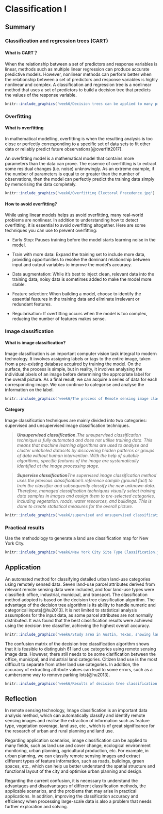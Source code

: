 # Classification I

## Summary

### Classification and regression trees (CART)

#### What is CART？

When the relationship between a set of predictors and response variables is linear, methods such as multiple linear regression can produce accurate predictive models. However, nonlinear methods can perform better when the relationship between a set of predictors and response variables is highly nonlinear and complex. A classification and regression tree is a nonlinear method that uses a set of predictors to build a decision tree that predicts the values of the response variable.

```r
knitr::include_graphics('week6/Decision trees can be applied to many predictor variables.jpg')
```

### Overfitting

#### What is overfitting

In mathematical modelling, overfitting is when the resulting analysis is too close or perfectly corresponding to a specific set of data sets to fit other data or reliably predict future observations[@overfitt2017].

An overfitting model is a mathematical model that contains more parameters than the data can prove. The essence of overfitting is to extract some residual changes (i.e. noise) unknowingly. As an extreme example, if the number of parameters is equal to or greater than the number of observations, then the model can perfectly predict the training data simply by memorising the data completely.

```r
knitr::include_graphics('week6/Overfitting Electoral Precedence.jpg')
```

#### How to avoid overfitting?

While using linear models helps us avoid overfitting, many real-world problems are nonlinear. In addition to understanding how to detect overfitting, it is essential to avoid overfitting altogether. Here are some techniques you can use to prevent overfitting:

-   Early Stop: Pauses training before the model starts learning noise in the model.

-   Train with more data: Expand the training set to include more data, providing opportunities to resolve the dominant relationship between input and output variables to improve the model's accuracy.

-   Data augmentation: While it's best to inject clean, relevant data into the training data, noisy data is sometimes added to make the model more stable.

-   Feature selection: When building a model, choose to identify the essential features in the training data and eliminate irrelevant or redundant features.

-   Regularisation: If overfitting occurs when the model is too complex, reducing the number of features makes sense.

### Image classification

#### What is image classification?

Image classification is an important computer vision task integral to modern technology. It involves assigning labels or tags to the entire image, taken from a pre-existing database acquired by training the model. On the surface, the process is simple, but in reality, it involves analysing the individual pixels of an image before determining the appropriate label for the overall picture. As a final result, we can acquire a series of data for each corresponding image. We can continue to categorise and analyse the information on the label.

```r
knitr::include_graphics('week6/The process of Remote sensing image classification method based on SDAE.jpg')
```

#### Category

Image classification techniques are mainly divided into two categories: supervised and unsupervised image classification techniques.

> ***Unsupervised classification.**The unsupervised classification technique is fully automated and does not utilise training data. This means that machine learning algorithms are used to analyse and cluster unlabeled datasets by discovering hidden patterns or groups of data without human intervention. With the help of suitable algorithms, specific features of the image are systematically identified at the image processing stage.*

> ***Supervise classification**The supervised image classification method uses the previous classification's reference sample (ground fact) to train the classifier and subsequently classify the new unknown data. Therefore, managed classification techniques visually select training data samples in images and assign them to pre-selected categories, including vegetation, roads, water resources, and buildings. This is done to create statistical measures for the overall picture.*

```r
knitr::include_graphics('week6/supervised and unsupervised classification.jpg')
```

### Practical results

Use the methodology to generate a land use classification map for New York City.

```r
knitr::include_graphics('week6/New York City Site Type Classification.jpg')
```

## Application

An automated method for classifying detailed urban land-use categories using remotely sensed data. Seven land-use parcel attributes derived from relevant remote sensing data were included, and four land-use types were classified: office, industrial, municipal, and transport. The classification method adopted is based on the decision tree classification algorithm. The advantage of the decision tree algorithm is its ability to handle numeric and categorical inputs[@hu2013]. It is not limited to statistical analysis assumptions for the input data, as some parcel attributes are not normally distributed. It was found that the best classification results were achieved using the decision tree classifier, achieving the highest overall accuracy.

```r
knitr::include_graphics('week6/Study area in Austin, Texas, showing land use.jpg')
```

The confusion matrix of the decision tree classification algorithm shows that it is feasible to distinguish 61 land use categories using remote sensing image data. However, there still needs to be some clarification between the office, municipal, and industrial land categories. Citizen land use is the most difficult to separate from other land use categories. In addition, the accuracy of extracting attribute values can lead to some errors, such as a cumbersome way to remove parking lots[@hu2013].

```r
knitr::include_graphics('week6/Results of decision tree classification.jpg')
```

## Reflection

In remote sensing technology, Image classification is an important data analysis method, which can automatically classify and identify remote sensing images and realise the extraction of information such as feature type, vegetation coverage, land use, etc., which is of great significance for the research of urban and rural planning and land use.

Regarding application scenarios, image classification can be applied to many fields, such as land use and cover change, ecological environment monitoring, urban planning, agricultural production, etc. For example, in urban planning, we can classify remote sensing images and extract different types of feature information, such as roads, buildings, green spaces, etc., which can help us better understand the spatial structure and functional layout of the city and optimise urban planning and design.

Regarding the current confusion, it is necessary to understand the advantages and disadvantages of different classification methods, the applicable scenarios, and the problems that may arise in practical applications. In addition, improving the classification accuracy and efficiency when processing large-scale data is also a problem that needs further exploration and solving.

